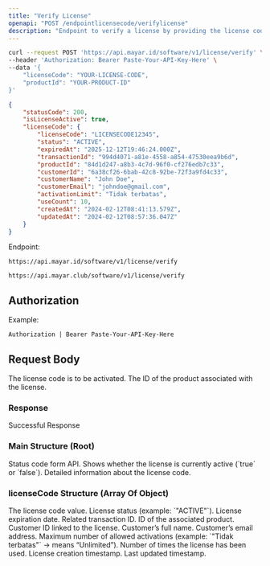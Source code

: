 ```yaml
---
title: "Verify License"
openapi: "POST /endpointlicensecode/verifylicense"
description: "Endpoint to verify a license by providing the license code and product ID."
---
```


<RequestExample>

```bash Request Example
curl --request POST 'https://api.mayar.id/software/v1/license/verify' \
--header 'Authorization: Bearer Paste-Your-API-Key-Here' \
--data '{
    "licenseCode": "YOUR-LICENSE-CODE",
    "productId": "YOUR-PRODUCT-ID"
}'
```

</RequestExample>

<ResponseExample>

```json Response Example 200
{
    "statusCode": 200,
    "isLicenseActive": true,
    "licenseCode": {
        "licenseCode": "LICENSECODE12345",
        "status": "ACTIVE",
        "expiredAt": "2025-12-12T19:46:24.000Z",
        "transactionId": "994d4071-a81e-4558-a854-47530eea9b6d",
        "productId": "84d1d247-a8b3-4c7d-96f0-cf276edb7c33",
        "customerId": "6a38cf26-6bab-42c8-92be-72f3a9fd4c33",
        "customerName": "John Doe",
        "customerEmail": "johndoe@gmail.com",
        "activationLimit": "Tidak terbatas",
        "useCount": 10,
        "createdAt": "2024-02-12T08:41:13.579Z",
        "updatedAt": "2024-02-12T08:57:36.047Z"
    }
}
```

</ResponseExample>

Endpoint:

<CodeGroup>

```Production Production
https://api.mayar.id/software/v1/license/verify
```


```Sandbox Sandbox
https://api.mayar.club/software/v1/license/verify
```

</CodeGroup>

## Authorization

<ResponseField name="Authorization" type="string" required>
  Example:

  `Authorization | Bearer Paste-Your-API-Key-Here`
</ResponseField>

## Request Body

<ParamField path="licenseCode" type="string" required>
  The license code is to be activated.
</ParamField>

<ParamField path="productId" type="string" required>
  The ID of the product associated with the license.
</ParamField>

### Response

Successful Response

### Main Structure (Root)

<ResponseField name="statusCode" type="integer" required>
  Status code form API.
</ResponseField>

<ParamField path="isLicenseActive" type="boolean" required>
  Shows whether the license is currently active (`true` or `false`).
</ParamField>

<ParamField path="licenseCode" type="array of object">
  Detailed information about the license code.
</ParamField>

### licenseCode Structure (Array Of Object)

<ParamField path="licenseCode" type="string" required>
  The license code value.
</ParamField>

<ParamField path="status" type="string" required>
  License status (example: `"ACTIVE"`).
</ParamField>

<ParamField path="expiredAt" type="string (ISO 8601 datetime)" required>
  License expiration date.
</ParamField>

<ParamField path="transactionId" type="string<uuid>" required>
  Related transaction ID.
</ParamField>

<ParamField path="productId" type="string<uuid>" required>
  ID of the associated product.
</ParamField>

<ParamField path="customerId" type="string<uuid>" required>
  Customer ID linked to the license.
</ParamField>

<ParamField path="customerName" type="string" required>
  Customer’s full name.
</ParamField>

<ParamField path="customerEmail" type="string" required>
  Customer’s email address.
</ParamField>

<ParamField path="activationLimit" type="string" required>
  Maximum number of allowed activations (example: `"Tidak terbatas"` → means “Unlimited”).
</ParamField>

<ParamField path="useCount" type="number" required>
  Number of times the license has been used.
</ParamField>

<ParamField path="createdAt" type="string (ISO 8601 datetime)" required>
  License creation timestamp.
</ParamField>

<ParamField path="updatedAt" type="string (ISO 8601 datetime)" required>
  Last updated timestamp.
</ParamField>